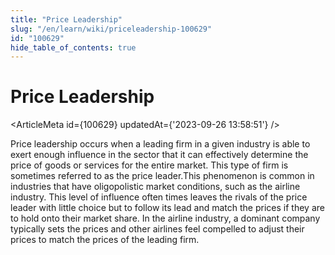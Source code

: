 ```yaml
---
title: "Price Leadership"
slug: "/en/learn/wiki/priceleadership-100629"
id: "100629"
hide_table_of_contents: true
---
```



# Price Leadership

<ArticleMeta id={100629} updatedAt={'2023-09-26 13:58:51'} />
<div className='border-solid border-b border-t-0 my-4 border-[var(--ifm-color-gray-300)]' />

Price leadership occurs when a leading firm in a given industry is able to exert enough influence in the sector that it can effectively determine the price of goods or services for the entire market. This type of firm is sometimes referred to as the price leader.This phenomenon is common in industries that have oligopolistic market conditions, such as the airline industry. This level of influence often times leaves the rivals of the price leader with little choice but to follow its lead and match the prices if they are to hold onto their market share. In the airline industry, a dominant company typically sets the prices and other airlines feel compelled to adjust their prices to match the prices of the leading firm.
